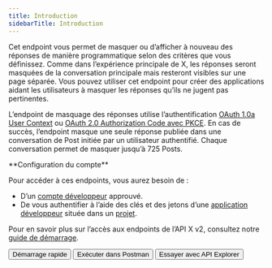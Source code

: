 ```yaml
---
title: Introduction
sidebarTitle: Introduction
---
```



Cet endpoint vous permet de masquer ou d’afficher à nouveau des réponses de manière programmatique selon des critères que vous définissez. Comme dans l’expérience principale de X, les réponses seront masquées de la conversation principale mais resteront visibles sur une page séparée. Vous pouvez utiliser cet endpoint pour créer des applications aidant les utilisateurs à masquer les réponses qu’ils ne jugent pas pertinentes.

L’endpoint de masquage des réponses utilise l’authentification [OAuth 1.0a User Context](/fr/resources/fundamentals/authentication#oauth-1-0a-2) ou [OAuth 2.0 Authorization Code avec PKCE](fr/resources/fundamentals/authentication#oauth-2-0-authorization-code-flow-with-pkce-2). En cas de succès, l’endpoint masque une seule réponse publiée dans une conversation de Post initiée par un utilisateur authentifié. Chaque conversation permet de masquer jusqu’à 725 Posts.

<Note>
  **Configuration du compte**

  Pour accéder à ces endpoints, vous aurez besoin de :

  - D’un [compte développeur](https://developer.x.com/en/portal/petition/essential/basic-info) approuvé.
  - De vous authentifier à l’aide des clés et des jetons d’une [application développeur](/fr/resources/fundamentals/developer-apps) située dans un [projet](/fr/resources/fundamentals/projects).

  Pour en savoir plus sur l’accès aux endpoints de l’API X v2, consultez notre [guide de démarrage](/fr/x-api/getting-started/getting-access).
</Note>

<div className="flex space-x-2">
  <Button href="/fr/x-api/posts/hide-replies/quickstart">
    Démarrage rapide
  </Button>

  <Button href="/fr/x-api/posts/hide-replies">
    Exécuter dans Postman
  </Button>

  <Button href="https://developer.x.com/apitools/api?endpoint=%2F2%2Ftweets%2F%7Bid%7D%2Fhidden&method=put">
    Essayer avec API Explorer
  </Button>
</div>
